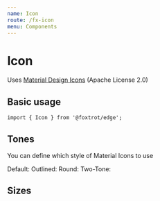 ```yaml
---
name: Icon
route: /fx-icon
menu: Components
---
```



# Icon

Uses [Material Design Icons](https://material.io/resources/icons/?style=baseline) (Apache License 2.0)

## Basic usage

```tsx
import { Icon } from '@foxtrot/edge';
```

<Playground>
  <Icon icon="build" />
</Playground>

## Tones

You can define which style of Material Icons to use

<Playground>
  <Inline alignY="center">
    <Inline space="xs" alignY="center">
      Default:
      <Icon icon="build" title="default" tone="default" />
    </Inline>
    <Inline space="xs" alignY="center">
      Outlined:
      <Icon icon="build" title="outlined" tone="outlined" />
    </Inline>
    <Inline space="xs" alignY="center">
      Round:
      <Icon icon="build" title="round" tone="round" />
    </Inline>
    <Inline space="xs" alignY="center">
      Two-Tone:
      <Icon icon="build" title="two-tone" tone="two-tone" />
    </Inline>
  </Inline>
</Playground>

## Sizes

<Playground>
  <Inline>
    <Icon icon="format_size" size="xs" />
    <Icon icon="format_size" size="s" />
    <Icon icon="format_size" size="m" />
    <Icon icon="format_size" size="l" />
    <Icon icon="format_size" size="xl" />
  </Inline>
</Playground>
